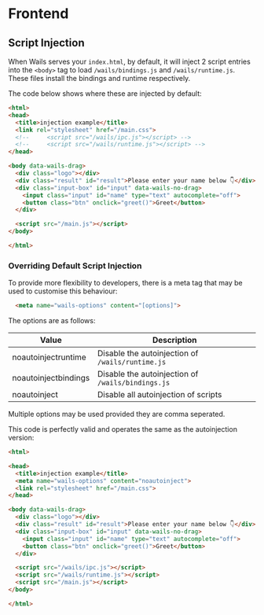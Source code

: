 
# Frontend

## Script Injection

When Wails serves your `index.html`, by default, it will inject 2 script entries into the `<body>` tag to load `/wails/bindings.js`
and `/wails/runtime.js`. These files install the bindings and runtime respectively.

The code below shows where these are injected by default:

```html
<html>
<head>
  <title>injection example</title>
  <link rel="stylesheet" href="/main.css">
  <!--     <script src="/wails/ipc.js"></script> -->
  <!--     <script src="/wails/runtime.js"></script> -->
</head>

<body data-wails-drag>
  <div class="logo"></div>
  <div class="result" id="result">Please enter your name below 👇</div>
  <div class="input-box" id="input" data-wails-no-drag>
    <input class="input" id="name" type="text" autocomplete="off">
    <button class="btn" onclick="greet()">Greet</button>
  </div>

  <script src="/main.js"></script>
</body>

</html>
```

### Overriding Default Script Injection

To provide more flexibility to developers, there is a meta tag that may be used to customise this behaviour:

```html
  <meta name="wails-options" content="[options]">
```

The options are as follows:

| Value                | Description                                       |
| -------------------- | ------------------------------------------------- |
| noautoinjectruntime  | Disable the autoinjection of `/wails/runtime.js`  |
| noautoinjectbindings | Disable the autoinjection of `/wails/bindings.js` |
| noautoinject         | Disable all autoinjection of scripts              |

Multiple options may be used provided they are comma seperated.

This code is perfectly valid and operates the same as the autoinjection version:

```html
<html>

<head>
  <title>injection example</title>
  <meta name="wails-options" content="noautoinject">
  <link rel="stylesheet" href="/main.css">
</head>

<body data-wails-drag>
  <div class="logo"></div>
  <div class="result" id="result">Please enter your name below 👇</div>
  <div class="input-box" id="input" data-wails-no-drag>
    <input class="input" id="name" type="text" autocomplete="off">
    <button class="btn" onclick="greet()">Greet</button>
  </div>

  <script src="/wails/ipc.js"></script>
  <script src="/wails/runtime.js"></script>
  <script src="/main.js"></script>
</body>

</html>
```